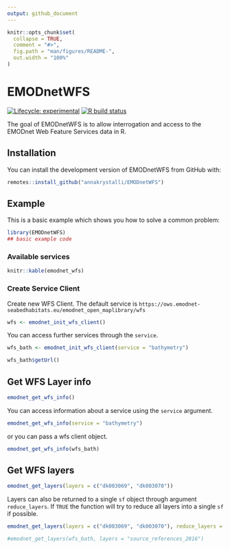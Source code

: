```yaml
---
output: github_document
---
```


<!-- README.md is generated from README.Rmd. Please edit that file -->

```r
knitr::opts_chunk$set(
  collapse = TRUE,
  comment = "#>",
  fig.path = "man/figures/README-",
  out.width = "100%"
)
```

# EMODnetWFS

<!-- badges: start -->
[![Lifecycle: experimental](https://img.shields.io/badge/lifecycle-experimental-orange.svg)](https://www.tidyverse.org/lifecycle/#experimental)
[![R build status](https://github.com/annakrystalli/EMODnetWFS/workflows/R-CMD-check/badge.svg)](https://github.com/annakrystalli/EMODnetWFS/actions)
<!-- badges: end -->

The goal of EMODnetWFS is to allow interrogation and access to the EMODnet Web Feature Services data in R.

## Installation

You can install the development version of EMODnetWFS from GitHub with:

``` r
remotes::install_github("annakrystalli/EMODnetWFS")
```

## Example

This is a basic example which shows you how to solve a common problem:

```r
library(EMODnetWFS)
## basic example code
```

### Available services

```r
knitr::kable(emodnet_wfs)
```

### Create Service Client

Create new WFS Client. The default service is `https://ows.emodnet-seabedhabitats.eu/emodnet_open_maplibrary/wfs`

```r
wfs <- emodnet_init_wfs_client()

```

You can access further services through the `service`. 

```r

wfs_bath <- emodnet_init_wfs_client(service = "bathymetry")

wfs_bath$getUrl()
```

## Get WFS Layer info

```r
emodnet_get_wfs_info()
```

You can access information about a service using the `service` argument.

```r
emodnet_get_wfs_info(service = "bathymetry")
```

or you can pass a wfs client object.

```r
emodnet_get_wfs_info(wfs_bath)
```

## Get WFS layers

```r
emodnet_get_layers(layers = c("dk003069", "dk003070"))

```

Layers can also be returned to a single `sf` object through argument `reduce_layers`. If `TRUE` the function will try to reduce all layers into a single `sf` if possible.
```r

emodnet_get_layers(layers = c("dk003069", "dk003070"), reduce_layers = TRUE)
```

```r
#emodnet_get_layers(wfs_bath, layers = "source_references_2016")
```

